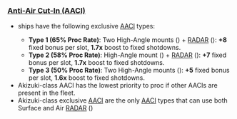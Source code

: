==={{ShipLink|Akizuki|Teruzuki|Suzutsuki|Hatsuzuki|text=Akizuki-class}} [[Combat/Main#Anti-Air_Cut-in|Anti-Air Cut-In (AACI)]]===
{{For|more information|Aerial Combat}}
* {{ShipLink|Akizuki|Teruzuki|Suzutsuki|Hatsuzuki|text=Akizuki-class}} ships have the following exclusive [[Combat/Main#Anti-Air_Cut-in|AACI]] types:
** '''Type 1 (65% Proc Rate)''': Two High-Angle mounts ({{GreenGunDP}}) + [[List of Radars by stats|RADAR]] ({{Radar}}): '''+8''' fixed bonus per slot, '''1.7x''' boost to fixed shotdowns.
** '''Type 2 (58% Proc Rate)''': High-Angle mount ({{GreenGunDP}}) + [[List of Radars by stats|RADAR]] ({{Radar}}): '''+7''' fixed bonus per slot, '''1.7x''' boost to fixed shotdowns.
** '''Type 3 (50% Proc Rate)''': Two High-Angle mounts ({{GreenGunDP}}): '''+5''' fixed bonus per slot, '''1.6x''' boost to fixed shotdowns.
* Akizuki-class AACI has the lowest priority to proc if other AACIs are present in the fleet.
* Akizuki-class exclusive [[Combat/Main#Anti-Air_Cut-in|AACI]] are the only [[Combat/Main#Anti-Air_Cut-in|AACI]] types that can use both Surface and Air [[List of Radars by stats|RADAR]] ({{Radar}})